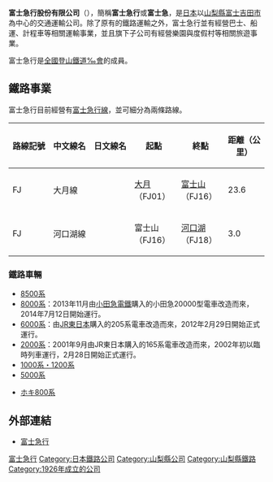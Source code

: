 {{Infobox company
| name = 富士急行股份有限公司<br /><small>{{lang|ja|富士急行株式会社}}</small>
| name_en = Fuji Kyuko Co., Ltd.
| logo = Fuji Kyuko Q Logo.svg
| logo_size = 200px
| logo_caption = 
| image = 
| image_size = 225px
| image_caption = 
| former_name =
| type = [[上市公司|上市公司]]
| trading_name = 富士急行、富士急
| native_name = 
| native_name_lang = <!-- 公司名稱原文語言的ISO 639-1代碼。例如填寫「ja」表示日語。 -->
| other_name = 
| traded_as = {{tyo|9010}}
| ISIN = 
| local_code_name = JP
| local_code = 4090001009986
| foundation = 1926年（[[大正|大正]]十五年）9月18日
| location = {{JPN}} 〒403-0017<br/>[[山梨縣|山梨縣]][[富士吉田市|富士吉田市]]
| telephone_no = +81 3 5334-1111
| key_people = 社長 [[堀内光一郎|堀内光一郎]]
| industry = [[運輸|運輸業]]
| products = 
| capital = 9,126,343,000億 [[日圓|日圓]]（2019年3月）
| revenue = 個體：29,894,88, 000 日圓<small>（2019年3月）</small><BR>{{nowrap|連結：54,449,38,000 日圓<small>（2019年3月）</small>}}
| operating_income = 個體：3,951,601,000 日圓<small>（2019年3月）</small><BR>連結：6,178,495,000 日圓<small>（2019年3月）</small>
| net_income = 個體：944,493,000 日圓<small>（2019年3月）</small><BR>連結：2,161,985,000 日圓<small>（2019年3月）</small>
| profit =
| assets = 個體：86,523,35,000 日圓<small>（2019年3月）</small><BR>連結：103,925,465,000 日圓<small>（2019年3月）</small>
| equity = 個體：18,926,36,000 日圓<small>（2019年3月）</small><BR>連結：27,254,467,000 日圓<small>（2019年3月）</small>
| net_asset = 
| market_value =
| num_employees = 1,813人<small>（2019年4月）</small>
| P/E ratio = 
| earnings per share = 
| Net asset value = 
| accounting_period = 每年3月31日
| parent = 
| divisions = 
| major_shareholder = 堀内浩庵会 12.09%<br />エフ・ジェイ 11.90%<br />[[日本生命保險|日本生命保險]] 9.96%<br />{{link-ja|富國生命保險|富国生命保険}}  9.11%<br />{{link-ja|朝日生命保險|朝日生命保険}} 5.73%<br />[[東京巨蛋_(企業)|東京巨蛋株式會社]] 2.86％<br />[[日本Master_Trust信託銀行|日本Master Trust信託銀行]]株式會社信託口 2.48%<br />[[瑞穗信託銀行|瑞穗信託銀行]] 2.39%<br />[[日野汽車|日野汽車]] 2.35%<br />{{link-ja|山梨中央銀行|山梨中央銀行}} 2.32％
|subsid = 
| homepage = {{URL|https://www.fujikyu.co.jp/}}
| width = 
}}
'''富士急行股份有限公司'''（{{jpn|j=富士急行株式会社|hg=ふじきゅうこう|rm=Fuji Kyūkō|f=y}}），簡稱'''富士急行'''或'''富士急'''，是[[日本|日本]]以[[山梨縣|山梨縣]][[富士吉田市|富士吉田市]]為中心的交通運輸公司。除了原有的鐵路運輸之外，富士急行並有經營巴士、船運、計程車等相關運輸事業，並且旗下子公司有經營樂園與度假村等相關旅遊事業。

富士急行是[[全國登山鐵道‰會|全國登山鐵道‰會]]的成員。

== 鐵路事業 ==
富士急行目前經營有[[富士急行線|富士急行線]]，並可細分為兩條路線。
{| class="wikitable sortable"
|-
!style="width: 4em"|路線記號
!style="width: 4em"|中文線名
!style="width: 4em"|日文線名
!class="unsortable"|起點
!class="unsortable"|終點
!style="width: 4em"|距離（公里）
|-
|FJ
|大月線
|{{lang|ja|大月線}}
|[[大月站|大月]]（FJ01）
|[[富士山站|富士山]]（FJ16）
|23.6
|-
|FJ
|河口湖線
|{{lang|ja|河口湖線}}
|富士山（FJ16）
|[[河口湖站|河口湖]]（FJ18）
|3.0
|}

=== 鐵路車輛 ===
*[[JR東海371系電聯車|8500系]]
*[[富士急行8000系電車|8000系]]：2013年11月由[[小田急電鐵|小田急電鐵]]購入的小田急20000型電車改造而來，2014年7月12日開始運行。
* [[富士急行6000系電車|6000系]]：由[[JR東日本|JR東日本]]購入的205系電車改造而來，2012年2月29日開始正式運行。
* [[富士急行2000系電車|2000系]]：2001年9月由JR東日本購入的165系電車改造而來，2002年初以臨時列車運行，2月28日開始正式運行。
* [[富士急行1000系電車|1000系・1200系]]
* [[富士急行5000系電車|5000系]]

* [[國鐵ホキ800系貨車|ホキ800系]]

== 外部連結 ==
{{Commonscat|Fuji Kyuko}}
*{{ja icon}}[http://www.fujikyu.co.jp/ 富士急行] {{Wayback|url=http://www.fujikyu.co.jp/ |date=20210225144357 }}
{{全國登山鐵道‰會會員}}
{{富士急行線}}
{{Suica}}
{{箱根富士伊豆大眾運輸}}
{{DEFAULTSORT:Fujikyukou}}
[[Category:富士急行|]]
[[Category:日本鐵路公司|Category:日本鐵路公司]]
[[Category:山梨縣公司|Category:山梨縣公司]]
[[Category:山梨縣鐵路|Category:山梨縣鐵路]]
[[Category:1926年成立的公司|Category:1926年成立的公司]]